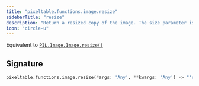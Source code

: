 ```yaml
---
title: "pixeltable.functions.image.resize"
sidebarTitle: "resize"
description: "Return a resized copy of the image. The size parameter is a tuple containing the width and height of the new image."
icon: "circle-u"
---
```

Equivalent to [`PIL.Image.Image.resize()`](https://pillow.readthedocs.io/en/stable/reference/Image.html#PIL.Image.Image.resize)


## Signature

```python
pixeltable.functions.image.resize(*args: 'Any', **kwargs: 'Any') -> "'exprs.FunctionCall'"
```

